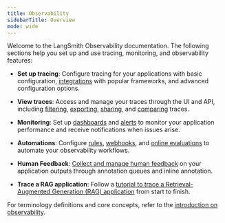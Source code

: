 ```yaml
---
title: Observability
sidebarTitle: Overview
mode: wide
---
```


Welcome to the LangSmith Observability documentation. The following sections help you set up and use tracing, monitoring, and observability features:

- **Set up tracing**: Configure tracing for your applications with basic configuration, [integrations](/langsmith/trace-with-langgraph) with popular frameworks, and advanced configuration options.

- **View traces**: Access and manage your traces through the UI and API, including [filtering](/langsmith/filter-traces-in-application), [exporting](/langsmith/data-export), [sharing](/langsmith/share-trace), and [comparing](/langsmith/compare-traces) traces.

- **Monitoring**: Set up [dashboards](/langsmith/dashboards) and [alerts](/langsmith/alerts) to monitor your application performance and receive notifications when issues arise.

- **Automations**: Configure [rules](/langsmith/rules), [webhooks](/langsmith/webhooks), and [online evaluations](/langsmith/online-evaluations) to automate your observability workflows.

- **Human Feedback**: [Collect and manage human feedback](/langsmith/attach-user-feedback) on your application outputs through annotation queues and inline annotation.

- **Trace a RAG application**: Follow a [tutorial to trace a Retrieval-Augmented Generation (RAG) application](/langsmith/observability-llm-tutorial) from start to finish.

For terminology definitions and core concepts, refer to the [introduction on observability](/langsmith/observability-concepts). 